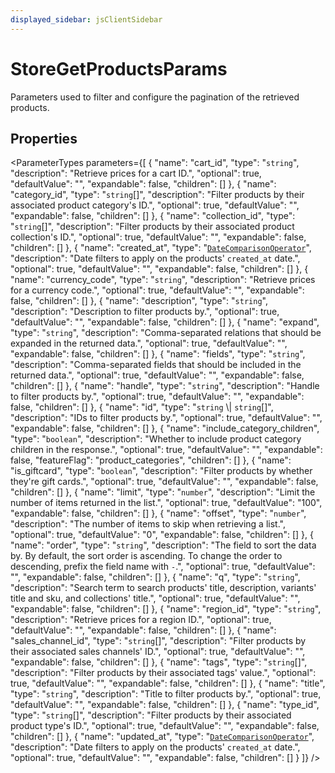 ```yaml
---
displayed_sidebar: jsClientSidebar
---
```



# StoreGetProductsParams

Parameters used to filter and configure the pagination of the retrieved products.

## Properties

<ParameterTypes parameters={[
  {
    "name": "cart_id",
    "type": "`string`",
    "description": "Retrieve prices for a cart ID.",
    "optional": true,
    "defaultValue": "",
    "expandable": false,
    "children": []
  },
  {
    "name": "category_id",
    "type": "`string`[]",
    "description": "Filter products by their associated product category's ID.",
    "optional": true,
    "defaultValue": "",
    "expandable": false,
    "children": []
  },
  {
    "name": "collection_id",
    "type": "`string`[]",
    "description": "Filter products by their associated product collection's ID.",
    "optional": true,
    "defaultValue": "",
    "expandable": false,
    "children": []
  },
  {
    "name": "created_at",
    "type": "[`DateComparisonOperator`](internal.DateComparisonOperator.mdx)",
    "description": "Date filters to apply on the products' `created_at` date.",
    "optional": true,
    "defaultValue": "",
    "expandable": false,
    "children": []
  },
  {
    "name": "currency_code",
    "type": "`string`",
    "description": "Retrieve prices for a currency code.",
    "optional": true,
    "defaultValue": "",
    "expandable": false,
    "children": []
  },
  {
    "name": "description",
    "type": "`string`",
    "description": "Description to filter products by.",
    "optional": true,
    "defaultValue": "",
    "expandable": false,
    "children": []
  },
  {
    "name": "expand",
    "type": "`string`",
    "description": "Comma-separated relations that should be expanded in the returned data.",
    "optional": true,
    "defaultValue": "",
    "expandable": false,
    "children": []
  },
  {
    "name": "fields",
    "type": "`string`",
    "description": "Comma-separated fields that should be included in the returned data.",
    "optional": true,
    "defaultValue": "",
    "expandable": false,
    "children": []
  },
  {
    "name": "handle",
    "type": "`string`",
    "description": "Handle to filter products by.",
    "optional": true,
    "defaultValue": "",
    "expandable": false,
    "children": []
  },
  {
    "name": "id",
    "type": "`string` \\| `string`[]",
    "description": "IDs to filter products by.",
    "optional": true,
    "defaultValue": "",
    "expandable": false,
    "children": []
  },
  {
    "name": "include_category_children",
    "type": "`boolean`",
    "description": "Whether to include product category children in the response.",
    "optional": true,
    "defaultValue": "",
    "expandable": false,
    "featureFlag": "product_categories",
    "children": []
  },
  {
    "name": "is_giftcard",
    "type": "`boolean`",
    "description": "Filter products by whether they're gift cards.",
    "optional": true,
    "defaultValue": "",
    "expandable": false,
    "children": []
  },
  {
    "name": "limit",
    "type": "`number`",
    "description": "Limit the number of items returned in the list.",
    "optional": true,
    "defaultValue": "100",
    "expandable": false,
    "children": []
  },
  {
    "name": "offset",
    "type": "`number`",
    "description": "The number of items to skip when retrieving a list.",
    "optional": true,
    "defaultValue": "0",
    "expandable": false,
    "children": []
  },
  {
    "name": "order",
    "type": "`string`",
    "description": "The field to sort the data by. By default, the sort order is ascending. To change the order to descending, prefix the field name with `-`.",
    "optional": true,
    "defaultValue": "",
    "expandable": false,
    "children": []
  },
  {
    "name": "q",
    "type": "`string`",
    "description": "Search term to search products' title, description, variants' title and sku, and collections' title.",
    "optional": true,
    "defaultValue": "",
    "expandable": false,
    "children": []
  },
  {
    "name": "region_id",
    "type": "`string`",
    "description": "Retrieve prices for a region ID.",
    "optional": true,
    "defaultValue": "",
    "expandable": false,
    "children": []
  },
  {
    "name": "sales_channel_id",
    "type": "`string`[]",
    "description": "Filter products by their associated sales channels' ID.",
    "optional": true,
    "defaultValue": "",
    "expandable": false,
    "children": []
  },
  {
    "name": "tags",
    "type": "`string`[]",
    "description": "Filter products by their associated tags' value.",
    "optional": true,
    "defaultValue": "",
    "expandable": false,
    "children": []
  },
  {
    "name": "title",
    "type": "`string`",
    "description": "Title to filter products by.",
    "optional": true,
    "defaultValue": "",
    "expandable": false,
    "children": []
  },
  {
    "name": "type_id",
    "type": "`string`[]",
    "description": "Filter products by their associated product type's ID.",
    "optional": true,
    "defaultValue": "",
    "expandable": false,
    "children": []
  },
  {
    "name": "updated_at",
    "type": "[`DateComparisonOperator`](internal.DateComparisonOperator.mdx)",
    "description": "Date filters to apply on the products' `created_at` date.",
    "optional": true,
    "defaultValue": "",
    "expandable": false,
    "children": []
  }
]} />

